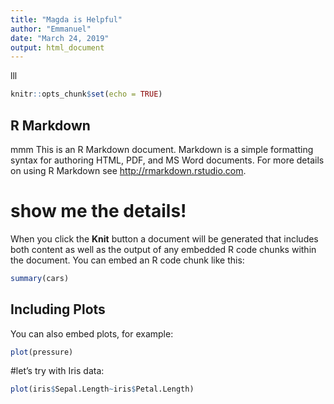 ```yaml
---
title: "Magda is Helpful"
author: "Emmanuel"
date: "March 24, 2019"
output: html_document
---
```

lll

```r
knitr::opts_chunk$set(echo = TRUE)
```

## R Markdown
mmm
This is an R Markdown document. Markdown is a simple formatting syntax for authoring HTML, PDF, and MS Word documents. For more details on using R Markdown see <http://rmarkdown.rstudio.com>.

# show me the details! 

When you click the **Knit** button a document will be generated that includes both content as well as the output of any embedded R code chunks within the document. You can embed an R code chunk like this:

```r
summary(cars)
```

## Including Plots

You can also embed plots, for example:

```r
plot(pressure)
```



#let's try with Iris data:
```r
plot(iris$Sepal.Length~iris$Petal.Length)
```

